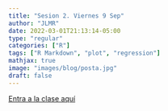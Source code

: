 ```yaml
---
title: "Sesion 2. Viernes 9 Sep"
author: "JLMR"
date: 2022-03-01T21:13:14-05:00
type: "regular"
categories: ["R"]
tags: ["R Markdown", "plot", "regression"]
mathjax: true
image: "images/blog/posta.jpg"
draft: false
---
```



[Entra a la clase aquí](https://stat2022-01.netlify.app/sesion-4-d/)